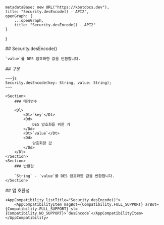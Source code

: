 
    metadataBase: new URL("https://kbotdocs.dev"),
    title: "Security.desEncode() - API2",
    openGraph: {
        ...openGraph,
        title: "Security.desEncode() - API2"
    }
}

<Section>
    ## Security.desEncode()

    `value`를 DES 암호화한 값을 반환합니다.
</Section>
<Section>
    ## 구문

    ~~~js
    Security.desEncode(key: String, value: String);
    ~~~

    <Section>
        ### 매개변수

        <Dl>
            <Dt>`key`</Dt>
            <Dd>
                DES 암호화를 위한 키
            </Dd>
            <Dt>`value`</Dt>
            <Dd>
                암호화할 값
            </Dd>
        </Dl>
    </Section>
    <Section>
        ### 반환값

        `String` - `value`를 DES 암호화한 값을 반환합니다.
    </Section>
</Section>
<Section>
    ## 앱 호환성

    <AppCompatibility listTitle="Security.desEncode()">
        <AppCompatibilityItem msgBot={Compatibility.FULL_SUPPORT} arBot={Compatibility.FULL_SUPPORT} sl={Compatibility.NO_SUPPORT}>`desEncode`</AppCompatibilityItem>
    </AppCompatibility>
</Section>